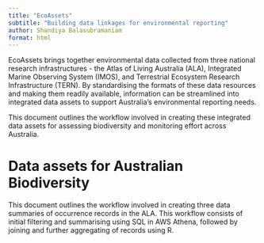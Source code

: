 ```yaml
---
title: "EcoAssets"
subtitle: "Building data linkages for environmental reporting"   
author: Shandiya Balasubramaniam
format: html
---
```


EcoAssets brings together environmental data collected from three national research infrastructures - the Atlas of Living Australia (ALA), Integrated Marine Observing System (IMOS), and Terrestrial Ecosystem Research Infrastructure (TERN). By standardising the formats of these data resources and making them readily available, information can be streamlined into integrated data assets to support Australia's environmental reporting needs.

This document outlines the workflow involved in creating these integrated data assets for assessing biodiversity and monitoring effort across Australia.

# Data assets for Australian Biodiversity

This document outlines the workflow involved in creating three data summaries of occurrence records in the ALA. This workflow consists of initial filtering and summarising using SQL in AWS Athena, followed by joining and further aggregating of records using R.


